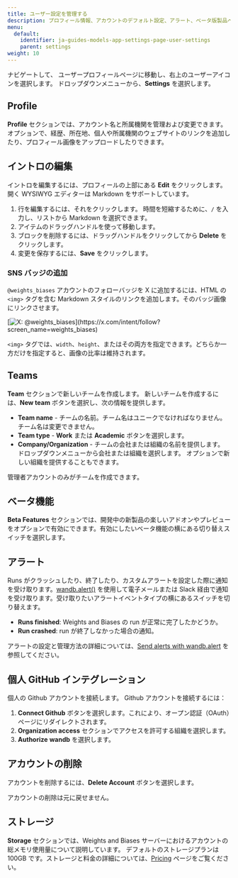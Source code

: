 ```yaml
---
title: ユーザー設定を管理する
description: プロフィール情報、アカウントのデフォルト設定、アラート、ベータ版製品への参加、GitHub インテグレーション、ストレージ使用量、アカウントの有効化、チームの作成をユーザー設定で管理します。
menu:
  default:
    identifier: ja-guides-models-app-settings-page-user-settings
    parent: settings
weight: 10
---
```


ナビゲートして、 ユーザープロフィールページに移動し、右上のユーザーアイコンを選択します。 ドロップダウンメニューから、**Settings** を選択します。

## Profile

**Profile** セクションでは、アカウント名と所属機関を管理および変更できます。オプションで、経歴、所在地、個人や所属機関のウェブサイトのリンクを追加したり、プロフィール画像をアップロードしたりできます。

## イントロの編集

イントロを編集するには、プロフィールの上部にある **Edit** をクリックします。 開く WYSIWYG エディターは Markdown をサポートしています。
1. 行を編集するには、それをクリックします。 時間を短縮するために、`/` を入力し、リストから Markdown を選択できます。
1. アイテムのドラッグハンドルを使って移動します。
1. ブロックを削除するには、ドラッグハンドルをクリックしてから **Delete** をクリックします。
1. 変更を保存するには、**Save** をクリックします。

### SNS バッジの追加

`@weights_biases` アカウントのフォローバッジを X に追加するには、HTML の `<img>` タグを含む Markdown スタイルのリンクを追加します。そのバッジ画像にリンクさせます。

<Frame>
[<img src="https://img.shields.io/twitter/follow/weights_biases?style=social" alt="X: @weights_biases"/>](https://x.com/intent/follow?screen_name=weights_biases)
</Frame>

`<img>` タグでは、`width`、`height`、またはその両方を指定できます。どちらか一方だけを指定すると、画像の比率は維持されます。

## Teams

**Team** セクションで新しいチームを作成します。 新しいチームを作成するには、**New team** ボタンを選択し、次の情報を提供します。

* **Team name** - チームの名前。チーム名はユニークでなければなりません。チーム名は変更できません。
* **Team type** - **Work** または **Academic** ボタンを選択します。
* **Company/Organization** - チームの会社または組織の名前を提供します。 ドロップダウンメニューから会社または組織を選択します。 オプションで新しい組織を提供することもできます。

<Note>
管理者アカウントのみがチームを作成できます。
</Note>

## ベータ機能

**Beta Features** セクションでは、開発中の新製品の楽しいアドオンやプレビューをオプションで有効にできます。有効にしたいベータ機能の横にある切り替えスイッチを選択します。

## アラート

Runs がクラッシュしたり、終了したり、カスタムアラートを設定した際に通知を受け取ります。[wandb.alert()](/ja/models/runs/alert/) を使用して電子メールまたは Slack 経由で通知を受け取ります。受け取りたいアラートイベントタイプの横にあるスイッチを切り替えます。

* **Runs finished**: Weights and Biases の run が正常に完了したかどうか。
* **Run crashed**: run が終了しなかった場合の通知。

アラートの設定と管理方法の詳細については、[Send alerts with wandb.alert](/ja/models/runs/alert/) を参照してください。

## 個人 GitHub インテグレーション

個人の Github アカウントを接続します。 Github アカウントを接続するには：

1. **Connect Github** ボタンを選択します。これにより、オープン認証（OAuth）ページにリダイレクトされます。
2. **Organization access** セクションでアクセスを許可する組織を選択します。
3. **Authorize** **wandb** を選択します。

## アカウントの削除

アカウントを削除するには、**Delete Account** ボタンを選択します。

<Warning>
アカウントの削除は元に戻せません。
</Warning>

## ストレージ

**Storage** セクションでは、Weights and Biases サーバーにおけるアカウントの総メモリ使用量について説明しています。 デフォルトのストレージプランは 100GB です。ストレージと料金の詳細については、[Pricing](https://wandb.ai/site/pricing) ページをご覧ください。